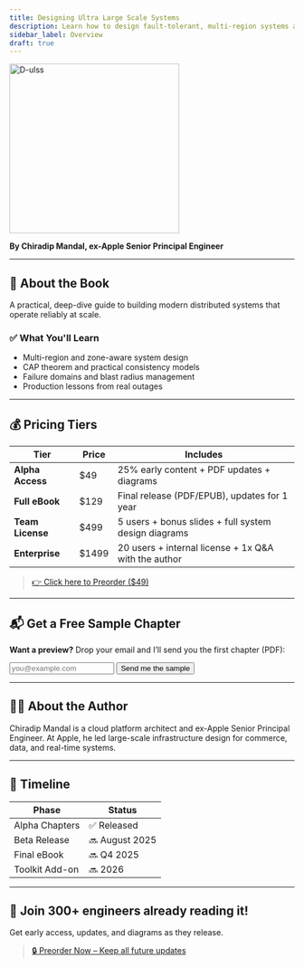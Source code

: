 ```yaml
---
title: Designing Ultra Large Scale Systems
description: Learn how to design fault-tolerant, multi-region systems at scale from an ex-Apple Principal Engineer.
sidebar_label: Overview
draft: true 
---
```



<Image src={dulss} width="300" alt="D-ulss"/>


**By Chiradip Mandal, ex-Apple Senior Principal Engineer**

---

## 📘 About the Book

A practical, deep-dive guide to building modern distributed systems that operate reliably at scale.

### ✅ What You'll Learn

- Multi-region and zone-aware system design
- CAP theorem and practical consistency models
- Failure domains and blast radius management
- Production lessons from real outages

---

## 💰 Pricing Tiers

| Tier              | Price | Includes                                                 |
|-------------------|--------|-----------------------------------------------------------|
| **Alpha Access**  | $49    | 25% early content + PDF updates + diagrams               |
| **Full eBook**    | $129   | Final release (PDF/EPUB), updates for 1 year             |
| **Team License**  | $499   | 5 users + bonus slides + full system design diagrams     |
| **Enterprise**    | $1499  | 20 users + internal license + 1x Q&A with the author     |

> [👉 Click here to Preorder ($49)](https://buy.stripe.com/test_xyz123)

---

## 📬 Get a Free Sample Chapter

**Want a preview?** Drop your email and I’ll send you the first chapter (PDF):

<form action="https://formspree.io/f/yourformid" method="POST">
  <input type="email" name="email" placeholder="you@example.com" required />
  <button type="submit">Send me the sample</button>
</form>

---

## 👨‍💻 About the Author

Chiradip Mandal is a cloud platform architect and ex-Apple Senior Principal Engineer. At Apple, he led large-scale infrastructure design for commerce, data, and real-time systems.

---

## 📅 Timeline

| Phase           | Status       |
|------------------|--------------|
| Alpha Chapters   | ✅ Released |
| Beta Release     | 🔜 August 2025 |
| Final eBook      | 🔜 Q4 2025 |
| Toolkit Add-on   | 🔜 2026 |

---

## 🧠 Join 300+ engineers already reading it!

Get early access, updates, and diagrams as they release.

> [🔒 Preorder Now – Keep all future updates](https://buy.stripe.com/test_xyz123)
